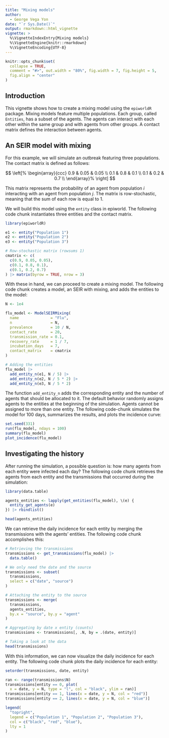 ```yaml
---
title: "Mixing models"
author:
  - George Vega Yon
date: "`r Sys.Date()`"
output: rmarkdown::html_vignette
vignette: >
  %\VignetteIndexEntry{Mixing models}
  %\VignetteEngine{knitr::rmarkdown}
  %\VignetteEncoding{UTF-8}
---
```


```r
knitr::opts_chunk$set(
  collapse = TRUE,
  comment = "#>", out.width = "80%", fig.width = 7, fig.height = 5,
  fig.align = "center"
)
```

## Introduction

This vignette shows how to create a mixing model using the `epiworldR` package. Mixing models feature multiple populations. Each group, called `Entities`, has a subset of the agents. The agents can interact with each other within the same group and with agents from other groups. A contact matrix defines the interaction between agents.

## An SEIR model with mixing

For this example, we will simulate an outbreak featuring three populations. The contact matrix is defined as follows:

$$
\left[%
\begin{array}{ccc}
0.9 & 0.05 & 0.05 \\
0.1 & 0.8 & 0.1 \\
0.1 & 0.2 & 0.7 \\
\end{array}%
\right]
$$

This matrix represents the probability of an agent from population $i$ interacting with an agent from population $j$. The matrix is row-stochastic, meaning that the sum of each row is equal to 1.

We will build this model using the `entity` class in epiworld. The following code chunk instantiates three entities and the contact matrix.

```r
library(epiworldR)

e1 <- entity("Population 1")
e2 <- entity("Population 2")
e3 <- entity("Population 3")

# Row-stochastic matrix (rowsums 1)
cmatrix <- c(
  c(0.9, 0.05, 0.05),
  c(0.1, 0.8, 0.1),
  c(0.1, 0.2, 0.7)
) |> matrix(byrow = TRUE, nrow = 3)
```

With these in hand, we can proceed to create a mixing model. The following code chunk creates a model, an SEIR with mixing, and adds the entities to the model:

```r
N <- 1e4

flu_model <- ModelSEIRMixing(
  name              = "Flu",
  n                 = N,
  prevalence        = 10 / N,
  contact_rate      = 20,
  transmission_rate = 0.1,
  recovery_rate     = 1 / 7,
  incubation_days   = 7,
  contact_matrix    = cmatrix
)

# Adding the entities 
flu_model |>
  add_entity_n(e1, N / 5) |>
  add_entity_n(e2, N / 5 * 2) |>
  add_entity_n(e3, N / 5 * 2)
```

The function `add_entity_n` adds the corresponding entity and the number of agents that should be allocated to it. The default behavior randomly assigns agents to the entities at the beginning of the simulation. Agents cannot be assigned to more than one entity. The following code-chunk simulates the model for 100 days, summarizes the results, and plots the incidence curve:

```r
set.seed(331)
run(flu_model, ndays = 100)
summary(flu_model)
plot_incidence(flu_model)
```

## Investigating the history

After running the simulation, a possible question is: how many agents from each entity were infected each day? The following code chunk retrieves the agents from each entity and the transmissions that occurred during the simulation:

```r
library(data.table)

agents_entities <- lapply(get_entities(flu_model), \(e) {
  entity_get_agents(e)
}) |> rbindlist()

head(agents_entities)
```

We can retrieve the daily incidence for each entity by merging the transmissions with the agents' entities. The following code chunk accomplishes this:

```r
# Retrieving the transmissions
transmissions <- get_transmissions(flu_model) |>
  data.table()

# We only need the date and the source
transmissions <- subset(
  transmissions,
  select = c("date", "source")
)

# Attaching the entity to the source
transmissions <- merge(
  transmissions,
  agents_entities,
  by.x = "source", by.y = "agent"
)

# Aggregating by date x entity (counts)
transmissions <- transmissions[, .N, by = .(date, entity)]

# Taking a look at the data
head(transmissions)
```

With this information, we can now visualize the daily incidence for each entity. The following code chunk plots the daily incidence for each entity:

```r
setorder(transmissions, date, entity)

ran <- range(transmissions$N)
transmissions[entity == 0, plot(
  x = date, y = N, type = "l", col = "black", ylim = ran)]
transmissions[entity == 1, lines(x = date, y = N, col = "red")]
transmissions[entity == 2, lines(x = date, y = N, col = "blue")]

legend(
  "topright",
  legend = c("Population 1", "Population 2", "Population 3"),
  col = c("black", "red", "blue"),
  lty = 1
)
```